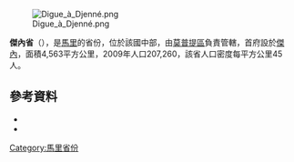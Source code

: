 [[Image:Digue_à_Djenné.png|right]]

'''傑內省'''（{{lang-fr|Cercle de Djenné}}），是[[馬里|馬里]]的省份，位於該國中部，由[[莫普提區|莫普提區]]負責管轄，首府設於[[傑內|傑內]]，面積4,563平方公里，2009年人口207,260，該省人口密度每平方公里45人。

==參考資料==
*{{citation |title=Synthèsis des Plans de Securité Alimentaire des Commune du Cercle de Djenné 2006-2010 |publisher=Commissariat à la Sécurité Alimentaire, République du Mali, USAID-Mali |year=2006 |url=http://www.csa-mali.org/plans/mopti/plansa_djenne/P_S_A_Syntcercle_Djenne.pdf |language=fr |deadurl=yes |archiveurl=https://web.archive.org/web/20120519033328/http://www.csa-mali.org/plans/mopti/plansa_djenne/P_S_A_Syntcercle_Djenne.pdf |archivedate=2012-05-19 |accessdate=2015-07-11 }}
*{{citation
 |url         = http://instat.gov.ml/documentation/mopti.pdf
 |publisher   = République de Mali: Institut National de la Statistique
 |title       = Resultats Provisoires RGPH 2009 (Région de Mopti)
 |language    = fr
 |deadurl     = yes
 |archiveurl  = https://www.webcitation.org/6AnaIKCNv?url=http://instat.gov.ml/documentation/mopti.pdf
 |archivedate = 2012-09-19
 |accessdate  = 2015-07-11
}}

{{coord|13|55|N|4|35|W|dim:110000_region:ML-5_type:adm2nd_source:dewiki|display=title}}

{{莫普提區}}

[[Category:馬里省份|Category:馬里省份]]


{{Mali-geo-stub}}